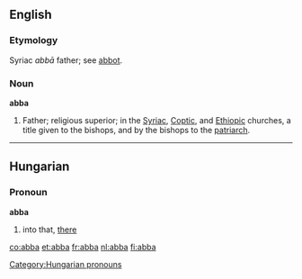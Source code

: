 ==English==
===Etymology===
Syriac ''abb&#0257;'' father; see [[abbot]].

===Noun===
'''abba'''

#Father; religious superior; in the [[Syriac]], [[Coptic]], and [[Ethiopic]] churches, a title given to the bishops, and by the bishops to the [[patriarch]].

----

==Hungarian==
===Pronoun===
'''abba'''

# into that, [[there]]

[[Category:Hungarian pronouns]]

[[co:abba]]
[[et:abba]]
[[fr:abba]]
[[nl:abba]]
[[fi:abba]]